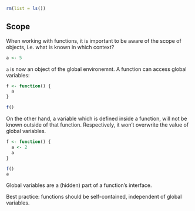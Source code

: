 ```r
rm(list = ls())
```


## Scope

When working with functions, it is important to be aware of the scope of objects, i.e. what is known in which context?

<!-- Setup 33-function-scoping.R -->
```r
a <- 5
```

`a` is now an object of the global environemnt. A function can access global variables:

<!-- A function can access global variables: -->
```r
f <- function() {
  a
}

f()
```

On the other hand, a variable which is defined inside a function, will not be known outside of that function. Respectively, it won't overwrite the value of global variables.

<!-- When a function writes to a variable, it always writes in scope -->
```r
f <- function() {
  a <- 2
  a
}

f()
a
```


Global variables are a (hidden) part of a function's interface.

<!-- Global variables are a (hidden) part of a function's interface! -->


Best practice: functions should be self-contained, independent of global variables.

<!-- Best practice: self-contained functions, independent of global variables -->



<!-- ## Exercises: -->

